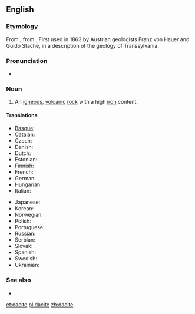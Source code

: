 ==English==

===Etymology===
From {{etyl|de}} {{term|Dazit|lang=de}}, from {{etyl|la}} {{term|Dacia|lang=la}}. First used in 1863 by Austrian geologists Franz von Hauer and Guido Stache, in a description of the geology of Transsylvania.
 
===Pronunciation===
* {{a|UK}} {{IPA|/ˈdeɪsaɪt/}}

===Noun===
{{en-noun}}

# {{geology}} An [[igneous]], [[volcanic]] [[rock]] with a high [[iron]] content.

====Translations====
{{trans-top|(geology) an igneous, volcanic rock with a high iron content}}
* [[Basque]]: {{t-|eu|dazita}}
* [[Catalan]]: {{t-|ca|dacita|f}}
* Czech: {{t-|cs|dacit|m}}
* Danish: {{t-|da|dacit}}
* Dutch: {{t+|nl|daciet|f}}
* Estonian: {{t-|et|datsiit}}
* Finnish: {{t-|fi|daciitti}}
* French: {{t-|fr|dacite|f}}
* German: {{t-|de|Dazit|m}}
* Hungarian: {{t-|hu|dácit}}
* Italian: {{t-|it|dacite|f}}
{{trans-mid}}
* Japanese: {{t-|ja|デイサイト|sc=Jpan}}
* Korean: {{t-|ko|데이사이트|sc=Kore}}
* Norwegian: {{t-|no|dacitt}}
* Polish: {{t-|pl|dacyt}}
* Portuguese: {{t-|pt|dacito|m}}
* Russian: {{t-|ru|дацит|sc=Cyrl}}
* Serbian: {{t+|sr|дацит|sc=Cyrl}}
* Slovak: {{t-|sk|dacit}}
* Spanish: {{t-|es|dacita}}
* Swedish: {{t-|sv|dacit}}
* Ukrainian: {{t-|uk|дацит|sc=Cyrl}}
{{trans-bottom}}

===See also===
* {{pedia}}

[[et:dacite]]
[[pl:dacite]]
[[zh:dacite]]